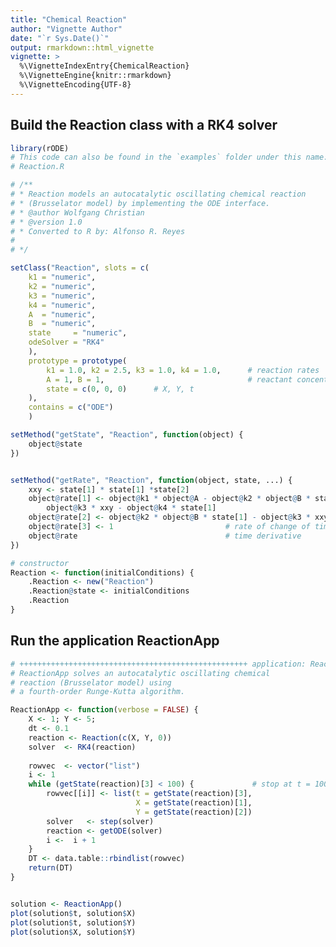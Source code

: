 ---
title: "Chemical Reaction"
author: "Vignette Author"
date: "`r Sys.Date()`"
output: rmarkdown::html_vignette
vignette: >
  %\VignetteIndexEntry{ChemicalReaction}
  %\VignetteEngine{knitr::rmarkdown}
  %\VignetteEncoding{UTF-8}
---

## Build the Reaction class with a RK4 solver


```{r message=FALSE, results='hold'}
library(rODE)
# This code can also be found in the `examples` folder under this name:
# Reaction.R

# /**
# * Reaction models an autocatalytic oscillating chemical reaction
# * (Brusselator model) by implementing the ODE interface.
# * @author Wolfgang Christian
# * @version 1.0
# * Converted to R by: Alfonso R. Reyes
#
# */

setClass("Reaction", slots = c(
    k1 = "numeric",
    k2 = "numeric",
    k3 = "numeric",
    k4 = "numeric",
    A  = "numeric",
    B  = "numeric",
    state     = "numeric",
    odeSolver = "RK4"
    ),
    prototype = prototype(
        k1 = 1.0, k2 = 2.5, k3 = 1.0, k4 = 1.0,      # reaction rates
        A = 1, B = 1,                                # reactant concenterations
        state = c(0, 0, 0)      # X, Y, t
    ),
    contains = c("ODE")
    )

setMethod("getState", "Reaction", function(object) {
    object@state
})


setMethod("getRate", "Reaction", function(object, state, ...) {
    xxy <- state[1] * state[1] *state[2]
    object@rate[1] <- object@k1 * object@A - object@k2 * object@B * state[1] +
        object@k3 * xxy - object@k4 * state[1]                          # X rate
    object@rate[2] <- object@k2 * object@B * state[1] - object@k3 * xxy # Y rate
    object@rate[3] <- 1                         # rate of change of time, dt/dt
    object@rate                                 # time derivative
})

# constructor
Reaction <- function(initialConditions) {
    .Reaction <- new("Reaction")
    .Reaction@state <- initialConditions
    .Reaction
}
```

## Run the application ReactionApp

```{r}
# +++++++++++++++++++++++++++++++++++++++++++++++++++ application: ReactionApp.R
# ReactionApp solves an autocatalytic oscillating chemical
# reaction (Brusselator model) using
# a fourth-order Runge-Kutta algorithm.

ReactionApp <- function(verbose = FALSE) {
    X <- 1; Y <- 5;
    dt <- 0.1
    reaction <- Reaction(c(X, Y, 0))
    solver  <- RK4(reaction)
    
    rowvec  <- vector("list")
    i <- 1
    while (getState(reaction)[3] < 100) {             # stop at t = 100
        rowvec[[i]] <- list(t = getState(reaction)[3],
                            X = getState(reaction)[1],
                            Y = getState(reaction)[2])
        solver   <- step(solver)
        reaction <- getODE(solver)
        i <-  i + 1
    }
    DT <- data.table::rbindlist(rowvec)
    return(DT)
}


solution <- ReactionApp()
plot(solution$t, solution$X)
plot(solution$t, solution$Y)
plot(solution$X, solution$Y)
```

